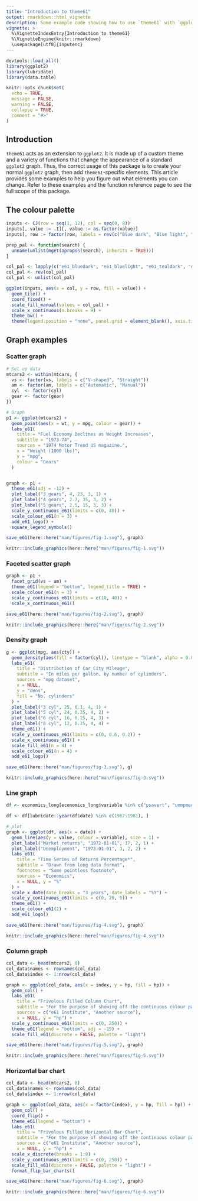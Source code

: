 ```yaml
---
title: "Introduction to theme61"
output: rmarkdown::html_vignette
description: Some example code showing how to use `theme61` with `ggplot2` graphs.
vignette: >
  %\VignetteIndexEntry{Introduction to theme61}
  %\VignetteEngine{knitr::rmarkdown}
  \usepackage[utf8]{inputenc}
---
```


```r
devtools::load_all()
library(ggplot2)
library(lubridate)
library(data.table)

knitr::opts_chunk$set(
  echo = TRUE,
  message = FALSE,
  warning = FALSE,
  collapse = TRUE,
  comment = "#>"
)
```

## Introduction

`theme61` acts as an extension to `ggplot2`. It is made up of a custom theme and a variety of functions that change the appearance of a standard `ggplot2` graph. Thus, the correct usage of this package is to create your normal `ggplot2` graph, then add `theme61`-specific elements. This article provides some examples to help you figure out what elements you can change. Refer to these examples and the function reference page to see the full scope of this package.

## The colour palette

```r
inputs <- CJ(row = seq(1, 12), col = seq(0, 8))
inputs[, value := .I][, value := as.factor(value)]
inputs[, row := factor(row, labels = rev(c("Blue dark", "Blue light", "Teal dark", "Teal light", "Sky light", "Sky dark", "Coral dark", "Coral light", "Orange light", "Orange dark", "Maroon dark", "Maroon light")))]

prep_pal <- function(search) {
  unname(unlist(mget(apropos(search), inherits = TRUE)))
}

col_pal <- lapply(c("e61_bluedark", "e61_bluelight", "e61_tealdark", "e61_teallight", "e61_skylight", "e61_skydark", "e61_coraldark", "e61_corallight", "e61_orangelight", "e61_orangedark", "e61_maroondark", "e61_maroonlight"), prep_pal)
col_pal <- rev(col_pal)
col_pal <- unlist(col_pal)

ggplot(inputs, aes(x = col, y = row, fill = value)) +
  geom_tile() +
  coord_fixed() +
  scale_fill_manual(values = col_pal) +
  scale_x_continuous(n.breaks = 9) +
  theme_bw() +
  theme(legend.position = "none", panel.grid = element_blank(), axis.title = element_blank(), panel.border = element_blank(), axis.ticks = element_blank())
```

## Graph examples

### Scatter graph

```r

# Set up data
mtcars2 <- within(mtcars, {
  vs <- factor(vs, labels = c("V-shaped", "Straight"))
  am <- factor(am, labels = c("Automatic", "Manual"))
  cyl  <- factor(cyl)
  gear <- factor(gear)
})

# Graph
p1 <- ggplot(mtcars2) +
  geom_point(aes(x = wt, y = mpg, colour = gear)) +
  labs_e61(
    title = "Fuel Economy Declines as Weight Increases",
    subtitle = "1973-74",
    sources = "1974 Motor Trend US magazine.",
    x = "Weight (1000 lbs)",
    y = "mpg",
    colour = "Gears"
  )


graph <- p1 +
  theme_e61(adj = -12) + 
  plot_label("3 gears", 4, 23, 3, 1) +
  plot_label("4 gears", 2.7, 35, 3, 2) +
  plot_label("5 gears", 2.5, 15, 3, 3) +
  scale_y_continuous_e61(limits = c(0, 40)) +
  scale_colour_e61(n = 3) +
  add_e61_logo() + 
  square_legend_symbols()

save_e61(here::here("man/figures/fig-1.svg"), graph)

knitr::include_graphics(here::here("man/figures/fig-1.svg"))

```

### Faceted scatter graph

```r
graph <- p1 +
  facet_grid(vs ~ am) +
  theme_e61(legend = "bottom", legend_title = TRUE) +
  scale_colour_e61(n = 3) +
  scale_y_continuous_e61(limits = c(10, 40)) +
  scale_x_continuous_e61()

save_e61(here::here("man/figures/fig-2.svg"), graph)

knitr::include_graphics(here::here("man/figures/fig-2.svg"))


```

### Density graph

```r
g <- ggplot(mpg, aes(cty)) + 
  geom_density(aes(fill = factor(cyl)), linetype = "blank", alpha = 0.8) +
  labs_e61(
    title = "Distribution of Car City Mileage",
    subtitle = "In miles per gallon, by number of cylinders",
    sources = "mpg dataset",
    x = NULL,
    y = "dens",
    fill = "No. cylinders"
  ) +
  plot_label("3 cyl", 25, 0.1, 4, 1) +
  plot_label("5 cyl", 24, 0.35, 4, 2) +
  plot_label("6 cyl", 16, 0.25, 4, 3) +
  plot_label("8 cyl", 12, 0.25, 4, 4) +
  theme_e61() +
  scale_y_continuous_e61(limits = c(0, 0.6, 0.2)) +
  scale_x_continuous_e61() +
  scale_fill_e61(n = 4) +
  scale_colour_e61(n = 4) +
  add_e61_logo()

save_e61(here::here("man/figures/fig-3.svg"), g)

knitr::include_graphics(here::here("man/figures/fig-3.svg"))

```

### Line graph

```r
df <- economics_long[economics_long$variable %in% c("psavert", "uempmed"), ]

df <- df[lubridate::year(df$date) %in% c(1967:1981), ]

# plot
graph <- ggplot(df, aes(x = date)) +
  geom_line(aes(y = value, colour = variable), size = 1) +
  plot_label("Market returns", "1972-01-01", 17, 2, 1) +
  plot_label("Unemployment", "1973-01-01", 3, 2, 2) +
  labs_e61(
    title = "Time Series of Returns Percentage*",
    subtitle = "Drawn from long data format",
    footnotes = "Some pointless footnote",
    sources = "Economics",
    x = NULL, y = "%"
  ) + 
  scale_x_date(date_breaks = "3 years", date_labels = "%Y") +
  scale_y_continuous_e61(limits = c(0, 20, 5)) +
  theme_e61() +
  scale_colour_e61(2) +
  add_e61_logo()

save_e61(here::here("man/figures/fig-4.svg"), graph)

knitr::include_graphics(here::here("man/figures/fig-4.svg"))


```

### Column graph

```r
col_data <- head(mtcars2, 8)
col_data$names <- rownames(col_data)
col_data$index <- 1:nrow(col_data)

graph <- ggplot(col_data, aes(x = index, y = hp, fill = hp)) +
  geom_col() +
  labs_e61(
    title = "Frivolous Filled Column Chart", 
    subtitle = "For the purpose of showing off the continuous colour palette",
    sources = c("e61 Institute", "Another source"),
    x = NULL, y = "hp") +
  scale_y_continuous_e61(limits = c(0, 250)) +
  theme_e61(legend = "bottom", adj = -15) +
  scale_fill_e61(discrete = FALSE, palette = "light")

save_e61(here::here("man/figures/fig-5.svg"), graph)

knitr::include_graphics(here::here("man/figures/fig-5.svg"))

```

### Horizontal bar chart

```r
col_data <- head(mtcars2, 8)
col_data$names <- rownames(col_data)
col_data$index <- 1:nrow(col_data)

graph <- ggplot(col_data, aes(x = factor(index), y = hp, fill = hp)) +
  geom_col() +
  coord_flip() +
  theme_e61(legend = "bottom") +
  labs_e61(
    title = "Frivolous Filled Horizontal Bar Chart", 
    subtitle = "For the purpose of showing off the continuous colour palette",
    sources = c("e61 Institute", "Another source"),
    x = NULL, y = "hp") +
  scale_x_discrete(breaks = 1:8) +
  scale_y_continuous_e61(limits = c(0, 250)) +
  scale_fill_e61(discrete = FALSE, palette = "light") + 
  format_flip_bar_charts()

save_e61(here::here("man/figures/fig-6.svg"), graph)

knitr::include_graphics(here::here("man/figures/fig-6.svg"))

```

